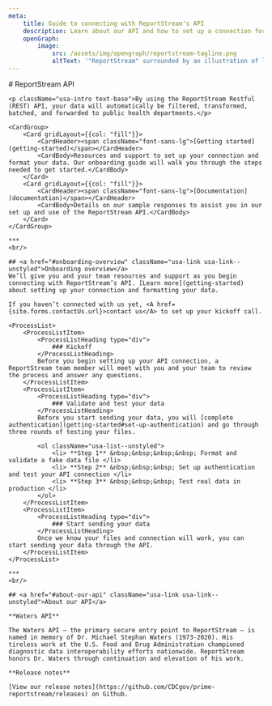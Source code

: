```yaml
---
meta:
    title: Guide to connecting with ReportStream's API
    description: Learn about our API and how to set up a connection for reporting data to public health entities.
    openGraph:
        image:
            src: /assets/img/opengraph/reportstream-tagline.png
            altText: '"ReportStream" surrounded by an illustration of lines and boxes connected by colorful dots.'
---
```



<LayoutSidenav>
    <Sidenav />
</LayoutSidenav>

<LayoutMain>
    # ReportStream API

    <p className="usa-intro text-base">By using the ReportStream Restful (REST) API, your data will automatically be filtered, transformed, batched, and forwarded to public health departments.</p>

    <CardGroup>
        <Card gridLayout={{col: "fill"}}>
            <CardHeader><span className="font-sans-lg">[Getting started](getting-started)</span></CardHeader>
            <CardBody>Resources and support to set up your connection and format your data. Our onboarding guide will walk you through the steps needed to get started.</CardBody>
        </Card>
        <Card gridLayout={{col: "fill"}}>
            <CardHeader><span className="font-sans-lg">[Documentation](documentation)</span></CardHeader>
            <CardBody>Details on our sample responses to assist you in our set up and use of the ReportStream API.</CardBody>
        </Card>
    </CardGroup>

    ***
    <br/>

    ## <a href="#onboarding-overview" className="usa-link usa-link--unstyled">Onboarding overview</a>
    We’ll give you and your team resources and support as you begin connecting with ReportStream’s API. [Learn more](getting-started) about setting up your connection and formatting your data.

    If you haven’t connected with us yet, <A href={site.forms.contactUs.url}>contact us</A> to set up your kickoff call.

    <ProcessList>
        <ProcessListItem>
            <ProcessListHeading type="div">
                ### Kickoff
            </ProcessListHeading>
            Before you begin setting up your API connection, a ReportStream team member will meet with you and your team to review the process and answer any questions.
        </ProcessListItem>
        <ProcessListItem>
            <ProcessListHeading type="div">
                ### Validate and test your data
            </ProcessListHeading>
            Before you start sending your data, you will [complete authentication](getting-started#set-up-authentication) and go through three rounds of testing your files.

            <ol className="usa-list--unstyled">
                <li> **Step 1** &nbsp;&nbsp;&nbsp;&nbsp; Format and validate a fake data file </li>
                <li> **Step 2** &nbsp;&nbsp;&nbsp; Set up authentication and test your API connection </li>
                <li> **Step 3** &nbsp;&nbsp;&nbsp; Test real data in production </li>
            </ol>
        </ProcessListItem>
        <ProcessListItem>
            <ProcessListHeading type="div">
                ### Start sending your data
            </ProcessListHeading>
            Once we know your files and connection will work, you can start sending your data through the API.
        </ProcessListItem>
    </ProcessList>

    ***
    <br/>

    ## <a href="#about-our-api" className="usa-link usa-link--unstyled">About our API</a>

    **Waters API**

    The Waters API — the primary secure entry point to ReportStream — is named in memory of Dr. Michael Stephan Waters (1973-2020). His tireless work at the U.S. Food and Drug Administration championed diagnostic data interoperability efforts nationwide. ReportStream honors Dr. Waters through continuation and elevation of his work.

    **Release notes**

    [View our release notes](https://github.com/CDCgov/prime-reportstream/releases) on Github.
</LayoutMain>